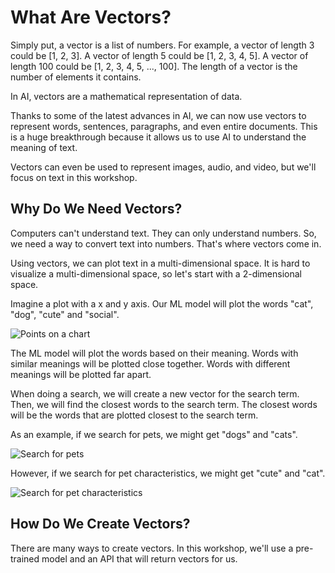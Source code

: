 # What Are Vectors?

Simply put, a vector is a list of numbers. For example, a vector of length 3 could be [1, 2, 3]. A vector of length 5 could be [1, 2, 3, 4, 5]. A vector of length 100 could be [1, 2, 3, 4, 5, ..., 100]. The length of a vector is the number of elements it contains.

In AI, vectors are a mathematical representation of data.

Thanks to some of the latest advances in AI, we can now use vectors to represent words, sentences, paragraphs, and even entire documents. This is a huge breakthrough because it allows us to use AI to understand the meaning of text.

Vectors can even be used to represent images, audio, and video, but we'll focus on text in this workshop.

## Why Do We Need Vectors?

Computers can't understand text. They can only understand numbers. So, we need a way to convert text into numbers. That's where vectors come in.

Using vectors, we can plot text in a multi-dimensional space. It is hard to visualize a multi-dimensional space, so let's start with a 2-dimensional space.

Imagine a plot with a x and y axis. Our ML model will plot the words "cat", "dog", "cute" and "social".

![Points on a chart](/img/7-vector-search/1-plot.png)

The ML model will plot the words based on their meaning. Words with similar meanings will be plotted close together. Words with different meanings will be plotted far apart.

When doing a search, we will create a new vector for the search term. Then, we will find the closest words to the search term. The closest words will be the words that are plotted closest to the search term.

As an example, if we search for pets, we might get "dogs" and "cats".

![Search for pets](/img/7-vector-search/2-pets.png)

However, if we search for pet characteristics, we might get "cute" and "cat".

![Search for pet characteristics](/img/7-vector-search/3-characteristics.png)

## How Do We Create Vectors?

There are many ways to create vectors. In this workshop, we'll use a pre-trained model and an API that will return vectors for us.